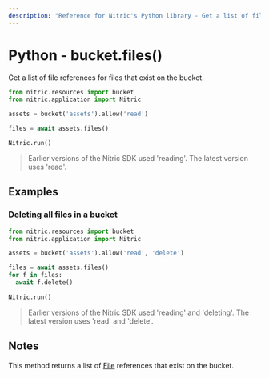```yaml
---
description: "Reference for Nitric's Python library - Get a list of file references for files that exist on the bucket."
---
```


# Python - bucket.files()

Get a list of file references for files that exist on the bucket.

```python
from nitric.resources import bucket
from nitric.application import Nitric

assets = bucket('assets').allow('read')

files = await assets.files()

Nitric.run()
```

> Earlier versions of the Nitric SDK used 'reading'. The latest version uses 'read'.

## Examples

### Deleting all files in a bucket

```python
from nitric.resources import bucket
from nitric.application import Nitric

assets = bucket('assets').allow('read', 'delete')

files = await assets.files()
for f in files:
  await f.delete()

Nitric.run()
```

> Earlier versions of the Nitric SDK used 'reading' and 'deleting'. The latest version uses 'read' and 'delete'.

## Notes

This method returns a list of [File](./bucket-file) references that exist on the bucket.
